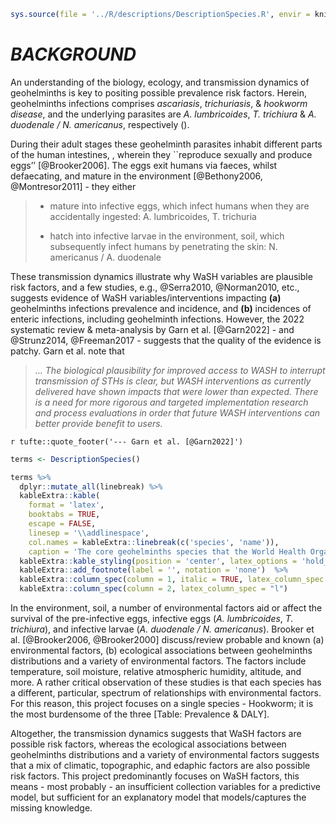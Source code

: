 ```r
sys.source(file = '../R/descriptions/DescriptionSpecies.R', envir = knitr::knit_global())
```

# *BACKGROUND* \label{chapter:background}

An understanding of the biology, ecology, and transmission dynamics of geohelminths is key to positing possible prevalence risk factors.  Herein, geohelminths infections comprises *ascariasis*, *trichuriasis*, & *hookworm disease*, and the underlying parasites are *A. lumbricoides*, *T. trichiura* & *A. duodenale / N. americanus*, respectively (\cref{tab:T0001}).

During their adult stages these geohelminth parasites inhabit different parts of the human intestines, \cref{tab:T0001}, wherein they ``reproduce sexually and produce eggs'' [@Brooker2006]. The eggs exit humans via faeces, whilst defaecating, and mature in the environment [@Bethony2006, @Montresor2011] - they either

> * mature into infective eggs, which infect humans when they are accidentally ingested: A. lumbricoides, T. trichuria
>
> * hatch into infective larvae in the environment, soil, which subsequently infect humans by penetrating the skin: N. americanus / A. duodenale

These transmission dynamics illustrate why WaSH variables are plausible risk factors, and a few studies, e.g., @Serra2010, @Norman2010, etc., suggests evidence of WaSH variables/interventions impacting **(a)** geohelminths infections prevalence and incidence, and **(b)** incidences of enteric infections, including geohelminth infections.  However, the $2022$ systematic review & meta-analysis by Garn et al. [@Garn2022] - and @Strunz2014, @Freeman2017 - suggests that the quality of the evidence is patchy.  Garn et al. note that

> *... The biological plausibility for improved access to WASH to interrupt transmission of STHs is clear, but WASH interventions as currently delivered have shown impacts that were lower than expected. There is a need for more rigorous and targeted implementation research and process evaluations in order that future WASH interventions can better provide benefit to users.*

`r tufte::quote_footer('--- Garn et al. [@Garn2022]')`


```r
terms <- DescriptionSpecies()

terms %>%
  dplyr::mutate_all(linebreak) %>%
  kableExtra::kable(
    format = 'latex',
    booktabs = TRUE,
    escape = FALSE,
    linesep = '\\addlinespace',
    col.names = kableExtra::linebreak(c('species', 'name')),
    caption = 'The core geohelminths species that the World Health Organization focuses on.') %>%
  kableExtra::kable_styling(position = 'center', latex_options = 'hold_position', font_size = 7, full_width = FALSE) %>%
  kableExtra::add_footnote(label = '', notation = 'none')  %>%
  kableExtra::column_spec(column = 1, italic = TRUE, latex_column_spec = "p{0.18\\\\linewidth}l") %>%
  kableExtra::column_spec(column = 2, latex_column_spec = "l")
```

In the environment, soil, a number of environmental factors aid or affect the survival of the pre-infective eggs, infective eggs (*A. lumbricoides*, *T. trichiura*), and infective larvae (*A. duodenale / N. americanus*).  Brooker et al. [@Brooker2006, @Brooker2000] discuss/review probable and known (a) environmental factors, (b) ecological associations between geohelminths distributions and a variety of environmental factors.  The factors include temperature, soil moisture, relative atmospheric humidity, altitude, and more.  A rather critical observation of these studies is that each species has a different, particular, spectrum of relationships with environmental factors.  For this reason, this project focuses on a single species - Hookworm; it is the most burdensome of the three [Table: Prevalence & DALY].

Altogether, the transmission dynamics suggests that WaSH factors are possible risk factors, whereas the ecological associations between geohelminths distributions and a variety of environmental factors suggests that a mix of climatic, topographic, and edaphic factors are also possible risk factors.  This project predominantly focuses on WaSH factors, this means - most probably - an insufficient collection variables for a predictive model, but sufficient for an explanatory model that models/captures the missing knowledge.

